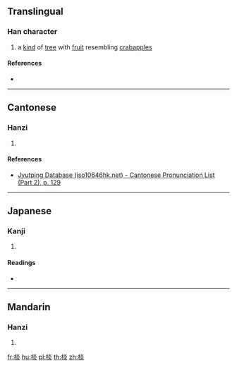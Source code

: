 ==Translingual==

===Han character===
{{Han char|rn=75|rad=木|as=08|sn=12|four=49989|canj=DFF|ids=⿰木炎}}

# {{context|archaic|lang=zh}} {{context|literary|lang=zh}} a [[kind]] of [[tree]] with [[fruit]] resembling [[crabapple]]s

====References====
* {{Han ref|kx=0534.040|dkj=14967|dj=0922.030|hdz=21238.050|uh=68EA|ud=26858|bh=D9B0|bd=55728}}

----

==Cantonese==

===Hanzi===
{{yue-hanzi|jyut=[[jim5]]|y=yim5}}

# {{defn|lang=yue|sort=木08}}

====References====
* [http://www.iso10646hk.net/jp/document/download.jsp Jyutping Database (iso10646hk.net) - Cantonese Pronunciation List (Part 2), p. 129]

----

==Japanese==

===Kanji===
{{ja-kanji|grade=|rs=木08}}

# {{defn|lang=ja|sort=木08}}

====Readings====
* {{ja-readings|on=[[えん]] (en), [[せん]] (sen)|kun=}}

----

==Mandarin==

===Hanzi===
{{cmn-hanzi|pin=[[yǎn]] ([[yan3]]), [[yàn]] ([[yan4]])|wg=yen<sup>3</sup>, yen<sup>4</sup>}}

# {{defn|lang=cmn|sort=木08}}

[[fr:棪]]
[[hu:棪]]
[[pl:棪]]
[[th:棪]]
[[zh:棪]]